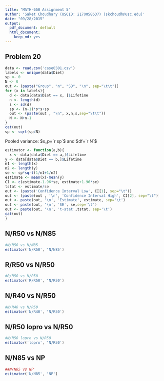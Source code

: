 ```yaml
---
title: "MATH-650 Assignment 5"
author: 'Saket Choudhary (USCID: 2170058637) (skchoudh@usc.edu)'
date: "09/28/2015"
output:
  pdf_document: default
  html_document:
    keep_md: yes
---
```


## Problem 20

```r
data <- read.csv('case0501.csv')
labels <- unique(data$Diet)
sp <- 0
N <- 0
out <- (paste("Group", "n", "SD", "\n", sep="\t\t"))
for (x in labels){
  d <- data[data$Diet == x, ]$Lifetime
  n <- length(d)
  s <- sd(d)
  sp <- (n-1)*s*s+sp
  out <- (paste(out , "\n", x,n,s,sep="\t\t"))
  N <- N+n-1
}
cat(out)
sp <- sqrt(sp/N)
```

Pooled variance: $s_p=`r sp`$ and $df=`r N`$

```r
estimator <- function(a,b){
  x <- data[data$Diet == a,]$Lifetime
y <- data[data$Diet == b,]$Lifetime
n1 <- length(x)
n2 <- length(y)
se <- sp*sqrt(1/n1+1/n2)
estimate <- mean(x)-mean(y)
CI <- c(estimate-1.96*se, estimate+1.96*se)
tstat <- estimate/se
out <- (paste('Confidence Interval Low', CI[1], sep="\t"))
out <- (paste(out , '\n', 'Confidence Interval High', CI[2], sep="\t"))
out <- paste(out, '\n', 'Estimate', estimate, sep='\t')
out <- paste(out, '\n', 'SE', se,sep='\t')
out <- paste(out, '\n', 't-stat',tstat, sep='\t')
cat(out)
}
```
## N/R50 vs N/N85
```r
#N/R50 vs N/N85
estimator('N/R50', 'N/N85')
```

## R/R50 vs N/R50
```r
#R/R50 vs N/R50
estimator('R/R50', 'N/R50')
```

## N/R40 vs N/R50
```r
#N/R40 vs N/R50
estimator('N/R40', 'N/R50')
```

## N/R50 lopro vs N/R50
```r
#N/R50 lopro vs N/R50
estimator('lopro', 'N/R50')
```

## N/N85 vs NP
```r
##N/N85 vs NP
estimator('N/N85', 'NP')
```